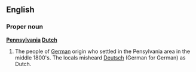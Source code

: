 ==English==
===Proper noun===
{{wikipedia}}
'''[[Pennsylvania]] [[Dutch]]'''

#The people of [[German]] origin who settled in the Pensylvania area in the middle 1800's.  The locals misheard [[Deutsch]] (German for German) as Dutch.
